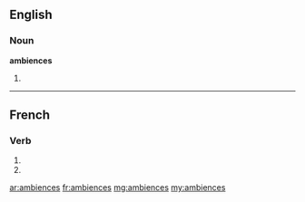 {{also|ambiencés}}
==English==

===Noun===
'''ambiences'''

# {{plural of|ambience}}

----

==French==

===Verb===
{{fr-verb-form}}

# {{conjugation of|ambiencer||2|s|pres|ind|lang=fr}}
# {{conjugation of|ambiencer||2|s|pres|sub|lang=fr}}

[[ar:ambiences]]
[[fr:ambiences]]
[[mg:ambiences]]
[[my:ambiences]]